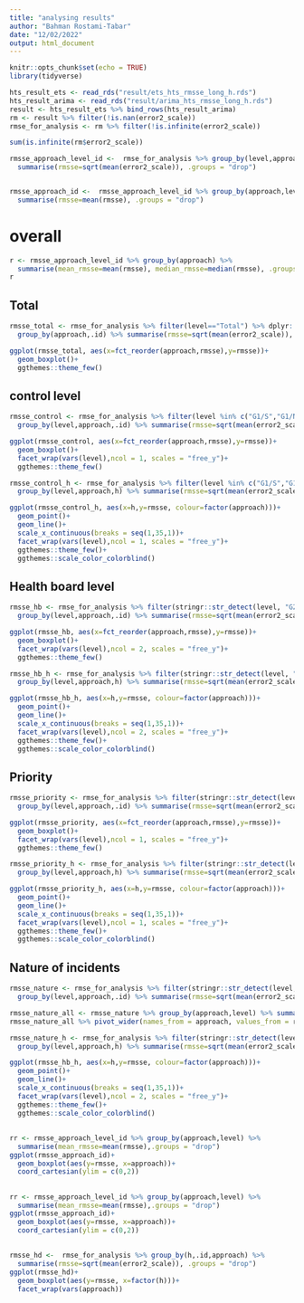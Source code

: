 ```yaml
---
title: "analysing results"
author: "Bahman Rostami-Tabar"
date: "12/02/2022"
output: html_document
---
```


```r
knitr::opts_chunk$set(echo = TRUE)
library(tidyverse)
```

```r

hts_result_ets <- read_rds("result/ets_hts_rmsse_long_h.rds")
hts_result_arima <- read_rds("result/arima_hts_rmsse_long_h.rds")
result <- hts_result_ets %>% bind_rows(hts_result_arima)
rm <- result %>% filter(!is.nan(error2_scale))
rmse_for_analysis <- rm %>% filter(!is.infinite(error2_scale))

sum(is.infinite(rm$error2_scale))
```


```r

rmsse_approach_level_id <-  rmse_for_analysis %>% group_by(level,approach,.id) %>% 
  summarise(rmsse=sqrt(mean(error2_scale)), .groups = "drop")


rmsse_approach_id <-  rmsse_approach_level_id %>% group_by(approach,level) %>% 
  summarise(rmsse=mean(rmsse), .groups = "drop")
```


# overall

```r
r <- rmsse_approach_level_id %>% group_by(approach) %>% 
  summarise(mean_rmsse=mean(rmsse), median_rmsse=median(rmsse), .groups = "drop")
r

```

## Total

```r
rmsse_total <- rmse_for_analysis %>% filter(level=="Total") %>% dplyr::select(-level) %>% 
  group_by(approach,.id) %>% summarise(rmsse=sqrt(mean(error2_scale)), .groups = "drop")

ggplot(rmsse_total, aes(x=fct_reorder(approach,rmsse),y=rmsse))+
  geom_boxplot()+
  ggthemes::theme_few()
```

## control level

```r
rmsse_control <- rmse_for_analysis %>% filter(level %in% c("G1/S","G1/N","G1/C")) %>%
  group_by(level,approach,.id) %>% summarise(rmsse=sqrt(mean(error2_scale)), .groups = "drop")

ggplot(rmsse_control, aes(x=fct_reorder(approach,rmsse),y=rmsse))+
  geom_boxplot()+
  facet_wrap(vars(level),ncol = 1, scales = "free_y")+
  ggthemes::theme_few()
```

```r
rmsse_control_h <- rmse_for_analysis %>% filter(level %in% c("G1/S","G1/N","G1/C")) %>%
  group_by(level,approach,h) %>% summarise(rmsse=sqrt(mean(error2_scale)), .groups = "drop")

ggplot(rmsse_control_h, aes(x=h,y=rmsse, colour=factor(approach)))+
  geom_point()+
  geom_line()+
  scale_x_continuous(breaks = seq(1,35,1))+
  facet_wrap(vars(level),ncol = 1, scales = "free_y")+
  ggthemes::theme_few()+
  ggthemes::scale_color_colorblind()
```

## Health board level

```r
rmsse_hb <- rmse_for_analysis %>% filter(stringr::str_detect(level, "G2/")) %>%
  group_by(level,approach,.id) %>% summarise(rmsse=sqrt(mean(error2_scale)), .groups = "drop")

ggplot(rmsse_hb, aes(x=fct_reorder(approach,rmsse),y=rmsse))+
  geom_boxplot()+
  facet_wrap(vars(level),ncol = 2, scales = "free_y")+
  ggthemes::theme_few()
```

```r
rmsse_hb_h <- rmse_for_analysis %>% filter(stringr::str_detect(level, "G2/")) %>%
  group_by(level,approach,h) %>% summarise(rmsse=sqrt(mean(error2_scale)), .groups = "drop")

ggplot(rmsse_hb_h, aes(x=h,y=rmsse, colour=factor(approach)))+
  geom_point()+
  geom_line()+
  scale_x_continuous(breaks = seq(1,35,1))+
  facet_wrap(vars(level),ncol = 2, scales = "free_y")+
  ggthemes::theme_few()+
  ggthemes::scale_color_colorblind()
```

## Priority

```r
rmsse_priority <- rmse_for_analysis %>% filter(stringr::str_detect(level, "G3/")) %>%
  group_by(level,approach,.id) %>% summarise(rmsse=sqrt(mean(error2_scale)), .groups = "drop")

ggplot(rmsse_priority, aes(x=fct_reorder(approach,rmsse),y=rmsse))+
  geom_boxplot()+
  facet_wrap(vars(level),ncol = 1, scales = "free_y")+
  ggthemes::theme_few()
```

```r
rmsse_priority_h <- rmse_for_analysis %>% filter(stringr::str_detect(level, "G3/")) %>%
  group_by(level,approach,h) %>% summarise(rmsse=sqrt(mean(error2_scale)), .groups = "drop")

ggplot(rmsse_priority_h, aes(x=h,y=rmsse, colour=factor(approach)))+
  geom_point()+
  geom_line()+
  scale_x_continuous(breaks = seq(1,35,1))+
  facet_wrap(vars(level),ncol = 1, scales = "free_y")+
  ggthemes::theme_few()+
  ggthemes::scale_color_colorblind()
```

## Nature of incidents

```r
rmsse_nature <- rmse_for_analysis %>% filter(stringr::str_detect(level, "G4/")) %>%
  group_by(level,approach,.id) %>% summarise(rmsse=sqrt(mean(error2_scale)), .groups = "drop")

rmsse_nature_all <- rmsse_nature %>% group_by(approach,level) %>% summarise(rmsse=mean(rmsse), .groups = "drop") 
rmsse_nature_all %>% pivot_wider(names_from = approach, values_from = rmsse)%>% arrange(arima_bu) %>% View()
```

```r
rmsse_nature_h <- rmse_for_analysis %>% filter(stringr::str_detect(level, "G4/")) %>%
  group_by(level,approach,h) %>% summarise(rmsse=sqrt(mean(error2_scale)), .groups = "drop")

ggplot(rmsse_hb_h, aes(x=h,y=rmsse, colour=factor(approach)))+
  geom_point()+
  geom_line()+
  scale_x_continuous(breaks = seq(1,35,1))+
  facet_wrap(vars(level),ncol = 2, scales = "free_y")+
  ggthemes::theme_few()+
  ggthemes::scale_color_colorblind()
```

## 

```r
rr <- rmsse_approach_level_id %>% group_by(approach,level) %>% 
  summarise(mean_rmsse=mean(rmsse),.groups = "drop")
ggplot(rmsse_approach_id)+
  geom_boxplot(aes(y=rmsse, x=approach))+
  coord_cartesian(ylim = c(0,2))
```
## 

```r
rr <- rmsse_approach_level_id %>% group_by(approach,level) %>% 
  summarise(mean_rmsse=mean(rmsse),.groups = "drop")
ggplot(rmsse_approach_id)+
  geom_boxplot(aes(y=rmsse, x=approach))+
  coord_cartesian(ylim = c(0,2))
```

## 

```r
rmsse_hd <-  rmse_for_analysis %>% group_by(h,.id,approach) %>% 
  summarise(rmsse=sqrt(mean(error2_scale)), .groups = "drop")
ggplot(rmsse_hd)+
  geom_boxplot(aes(y=rmsse, x=factor(h)))+
  facet_wrap(vars(approach))
```